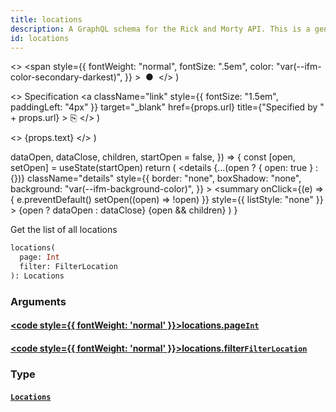```yaml
---
title: locations
description: A GraphQL schema for the Rick and Morty API. This is a generated file.
id: locations
---
```


  <>
    <span
      style={{
        fontWeight: "normal",
        fontSize: ".5em",
        color: "var(--ifm-color-secondary-darkest)",
      }}
    >
      &nbsp;●&nbsp;
    </span>
  </>
)

  <>
    Specification
    <a
      className="link"
      style={{ fontSize: "1.5em", paddingLeft: "4px" }}
      target="\_blank"
      href={props.url}
      title={"Specified by " + props.url}
    >
      ⎘
    </a>
  </>
)

  <>
    <span className={props.class}>{props.text}</span>
  </>
)


  dataOpen,
  dataClose,
  children,
  startOpen = false,
}) => {
  const [open, setOpen] = useState(startOpen)
  return (
    <details
      {...(open ? { open: true } : {})}
      className="details"
      style={{
        border: "none",
        boxShadow: "none",
        background: "var(--ifm-background-color)",
      }}
    >
      <summary
        onClick={(e) => {
          e.preventDefault()
          setOpen((open) => !open)
        }}
        style={{ listStyle: "none" }}
      >
        {open ? dataOpen : dataClose}
      </summary>
      {open && children}
    </details>
  )
}

Get the list of all locations

```graphql
locations(
  page: Int
  filter: FilterLocation
): Locations
```

### Arguments

#### [<code style={{ fontWeight: 'normal' }}>locations.<b>page</b></code>](#)<Bullet />[`Int`](/docs/graphql/rickandmorty/scalars/int.mdx) <Badge class="badge badge--secondary" text="scalar"/>

#### [<code style={{ fontWeight: 'normal' }}>locations.<b>filter</b></code>](#)<Bullet />[`FilterLocation`](/docs/graphql/rickandmorty/inputs/filter-location.mdx) <Badge class="badge badge--secondary" text="input"/>

### Type

#### [`Locations`](/docs/graphql/rickandmorty/objects/locations.mdx) <Badge class="badge badge--secondary" text="object"/>

